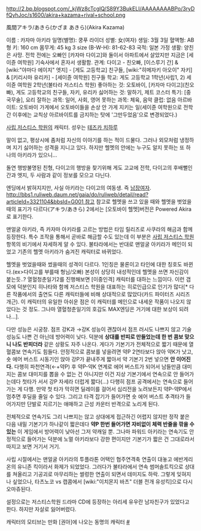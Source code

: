 http://2.bp.blogspot.com/_kjWz8cTcglQ/S89Y3BukELI/AAAAAAAABPo/3ryDfQyhJoc/s1600/akira+kazama+rival+school.png

風間アキラ/あきら(かざま あきら)(Akira Kazama)

이름 : 카자마 아키라
일명(별명): 쿵푸 라이더
성별: 女(여자)
생일: 3월 3일
혈액형: AB형
키: 160 cm
몸무게: 45 kg
3 size (B-W-H): 81-62-83
국적: 일본
가정 생활: 양친은 사망. 전학 전에는 오빠인 [카자마 다이고]와 둘이서 아파트에서 살았지만 지금은 [세이쥰 여학원] 기숙사에서 혼자서 생활함.
관계: 다이고 - 친오빠, [이스루기 간] & [wiki:"야마다 에이지" 엣지] - [게도 고등학교] 친구들, [wiki:"히메자키 아오이" 자키] & [키리시마 유리카] - [세이쥰 여학원] 친구들
학교: 게도 고등학교 1학년(사립1, 2) 세이쥰 여학원 2학년(불타라 저스티스 학원)
좋아하는 것: 오토바이, [카자마 다이고](친오빠), 게도 고등학교의 친구들, 자키, 유리카
싫어하는 것: 말하기, 제트 코스터
특기: [중국무술], 요리
잘하는 과목: 일어, 사회, 영어
못하는 과목: 체육, 음악
클럽: 없음
아르바이트: 오토바이 가게에서 오토바이들을 손상 안 가게 지키는 일(세이쥰 여학원으로 전학간 이후에는 교칙상 아르바이트를 금지하는 탓에 '그만두었음'으로 변경되었다.)

[[사립 저스티스 학원]]의 캐릭터. 성우는 [[테즈카 치하루]]

말이 없고, 평상시에 좀처럼 자신의 이야기를 하는 적이 드물다.  그러나 외모처럼 냉정하며 지기 싫어하는 성격을 지니고 있다. 하지만 헬멧의 안에는 누구도 알지 못하는 또 하나의 아키라가 있으니…

돌연 행방불명된 친형, 다이고의 행방을 찾기위해 게도 고교에 전학, 다이고의 후배뻘인 간과 엣지, 두 사람과 같이 정보를 모으고 다닌다. 

엔딩에서 밝혀지지만, 사실 아키라는 다이고의 여동생. 즉 [[남장여자]]. [[http://bbs1.ruliweb.daum.net/gaia/do/ruliweb/detail/read?articleId=3321104&bbsId=G001 참고]] 참고로 헬멧을 쓰고 있을 때와 헬멧을 벗었을 때의 표기가 다르다(アキラ/あきら) 2에서는 [오토바이 헬멧]버전은 Powered Akira로 표기한다.

맨얼굴 아키라, 즉 카자마 아키라를 고르는 방법은 타임 릴리즈로 사쿠라의 해금과 함께 등장한다. 특수 조작을 통해서 곧바로 해금할 수도 있는데 이 부분은 [[사립 저스티스 학원]] 항목의 비기에서 자세하게 알 수 있다. 불타라에서는 반대로 맨얼굴 아키라가 메인이 되었고 기존의 헬멧 아키라가 숨겨진 캐릭터로 바뀌었다.

헬멧을 벗었을때와 썼을때의 성격이 다르다. 1인칭은 물론이고 타인에 대한 칭호도 바뀐다.(ex>다이고를 부를때 형님/오빠) 본성이 상당히 내성적인데 헬멧을 쓰면 자신감이 붙는듯..? 열혈청춘일기2를 진행해보면 [이중인격] 캐릭터를 대하는 느낌이다. 이런 갭모에 덕분인지 히나타와 함께 저스티스 학원을 대표하는 히로인급으로 인기가 많다[* 다른 작품에서의 출연도 다른 캐릭터들에 비해 상대적으로 많았다(카드 파이터즈 시리즈 개근). 이 캐릭터의 유일한 아쉬운 점은 이 캐릭터를 메인으로 내세운 작품이 나오지 않았다는 것 정도. 그나마 열혈청춘일기의 호감도 MAX엔딩은 거기에 대한 보상이 되려나...].

다만 성능은 시궁창. 점프 강K과 →강K 성능이 괜찮아서 점프 러시도 나쁘지 않고 기술 성능도 나쁜 건 아닌데 방어력이 낮다. 덕분에 '''상대를 반피로 만들었는데 한 번 콤보 맞으니 나도 반피더라''' 같은 상황도 자주 나온다. 게다가 기본기가 전체적으로 짧기 때문에 열혈콤보 연속기도 힘들다. 안정적으로 콤보를 넣을려면 약P 2연타보다 앉아 약K가 낫고, 숏 에어 버스트 시동기인 앉아 강P가 끝내주게 짧아서 약 기본기 2번 넣으면 '''안 이어진다.'''  다행히 파천연격(←+약P) 후 약P-약K 연계로 에어 버스트가 되어서 남들만큼 대미지는 콤보 대미지를 뽑을 수 없는 건 아니지만 이건 지상 기본기에서 연속으로 안 들어가는데다 첫타가 서서 강P 자세라 더럽게 짧다(...) 다행히 점프 공격에서는 연속으로 들어가는 게 다행. 만약 첫 타가 막히면 딜레이를 걸어서 심리전을 노려보든지 약P-약P에서 멈추면 후딜을 줄일 수 있다. 그리고 타격 잡기가 들어가면 숏 에어 버스트 추격타가 들어가지만 단발로 지르기는 애매하고 근성 카운터 반격으로 노리게 된다. 

전체적으로 연속기도 그리 나쁘지는 않고 상대에게 접근하긴 어렵지 않지만 정작 붙은 다음 내밀 기본기가 하나같이 짧은데다 '''약P 한번 들어가면 자비없이 체력 반줄을 깎을 수 있는''' 이 게임에서 방어력이 낮아선 그저 약캐일 뿐. 그나마 파워드 아키라는 연속기도 안정적으로 들어가는 덕분에 노멀 아키라보다 강한 편이지만 기본기가 짧은 건 그대로라서 따지고 보면 거기서 거기.

사립 시절에서는 맨얼굴 아키라의 투플라톤 어택인 협주연격축 연출이 대놓고 에반게리온의 유니존 킥이라서 화제가 되었었다. 그러다가 불타라에서 연속 썸머솔트킥으로 상대를 쳐올리고 기공괴로 마무리하는 썰렁한 연출이 되면서 데미지도 하락. 그렇게 잊혀지나 싶었으나, 타츠노코 vs 캡콤에서 [wiki:"이치몬지 바츠" 더블 전개 유성킥]으로 다시 오마쥬된다.

설정으로는 저스티스학원 드라마 CD에 등장하는 아리세 유우란 남자친구가 있었다고 한다. 하지만 자살로 잃어버렸다.

캐릭터의 모티브는 만화 [권아]에 나오는 동명의 캐릭터 [http://blheart.egloos.com/5149638 #]
